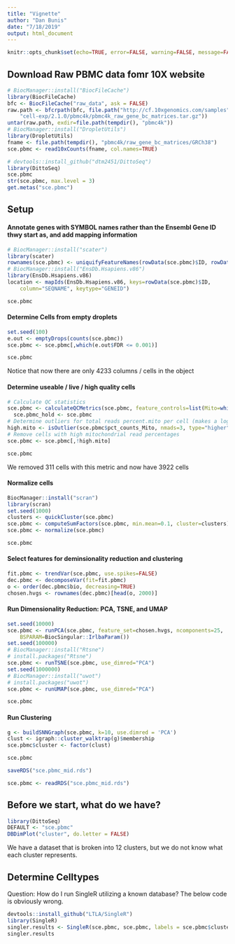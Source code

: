 ```yaml
---
title: "Vignette"
author: "Dan Bunis"
date: "7/18/2019"
output: html_document
---
```


```r
knitr::opts_chunk$set(echo=TRUE, error=FALSE, warning=FALSE, message=FALSE)
```

## Download Raw PBMC data fomr 10X website

```r
# BiocManager::install("BiocFileCache")
library(BiocFileCache)
bfc <- BiocFileCache("raw_data", ask = FALSE)
raw.path <- bfcrpath(bfc, file.path("http://cf.10xgenomics.com/samples",
    "cell-exp/2.1.0/pbmc4k/pbmc4k_raw_gene_bc_matrices.tar.gz"))
untar(raw.path, exdir=file.path(tempdir(), "pbmc4k"))
# BiocManager::install("DropletUtils")
library(DropletUtils)
fname <- file.path(tempdir(), "pbmc4k/raw_gene_bc_matrices/GRCh38")
sce.pbmc <- read10xCounts(fname, col.names=TRUE)
```

```r
# devtools::install_github("dtm2451/DittoSeq")
library(DittoSeq)
sce.pbmc
str(sce.pbmc, max.level = 3)
get.metas("sce.pbmc")
```

## Setup

#### Annotate genes with SYMBOL names rather than the Ensembl Gene ID thwy start as, and add mapping information

```r
# BiocManager::install("scater")
library(scater)
rownames(sce.pbmc) <- uniquifyFeatureNames(rowData(sce.pbmc)$ID, rowData(sce.pbmc)$Symbol)
# BiocManager::install("EnsDb.Hsapiens.v86")
library(EnsDb.Hsapiens.v86)
location <- mapIds(EnsDb.Hsapiens.v86, keys=rowData(sce.pbmc)$ID, 
    column="SEQNAME", keytype="GENEID")
```

```r
sce.pbmc
```

#### Determine Cells from empty droplets

```r
set.seed(100)
e.out <- emptyDrops(counts(sce.pbmc))
sce.pbmc <- sce.pbmc[,which(e.out$FDR <= 0.001)]
```

```r
sce.pbmc
```

Notice that now there are only 4233 columns / cells in the object

#### Determine useable / live / high quality cells

```r
# Calculate QC statistics
sce.pbmc <- calculateQCMetrics(sce.pbmc, feature_controls=list(Mito=which(location=="MT")))
  sce.pbmc_hold <- sce.pbmc
# Determine outliers for total reads percent.mito per cell (makes a logical the length of our #cells)
high.mito <- isOutlier(sce.pbmc$pct_counts_Mito, nmads=3, type="higher")
# Remove cells with high mitochondrial read percentages
sce.pbmc <- sce.pbmc[,!high.mito]
```

```r
sce.pbmc
```

We removed 311 cells with this metric and now have 3922 cells

#### Normalize cells

```r
BiocManager::install("scran")
library(scran)
set.seed(1000)
clusters <- quickCluster(sce.pbmc)
sce.pbmc <- computeSumFactors(sce.pbmc, min.mean=0.1, cluster=clusters)
sce.pbmc <- normalize(sce.pbmc)
```

```r
sce.pbmc
```

#### Select features for deminsionality reduction and clustering

```r
fit.pbmc <- trendVar(sce.pbmc, use.spikes=FALSE)
dec.pbmc <- decomposeVar(fit=fit.pbmc)
o <- order(dec.pbmc$bio, decreasing=TRUE)
chosen.hvgs <- rownames(dec.pbmc)[head(o, 2000)]
```

#### Run Dimensionality Reduction: PCA, TSNE, and UMAP

```r
set.seed(10000)
sce.pbmc <- runPCA(sce.pbmc, feature_set=chosen.hvgs, ncomponents=25,
    BSPARAM=BiocSingular::IrlbaParam())
set.seed(100000)
# BiocManager::install("Rtsne")
# install.packages("Rtsne")
sce.pbmc <- runTSNE(sce.pbmc, use_dimred="PCA")
set.seed(1000000)
# BiocManager::install("uwot")
# install.packages("uwot")
sce.pbmc <- runUMAP(sce.pbmc, use_dimred="PCA")
```

```r
sce.pbmc
```

#### Run Clustering

```r
g <- buildSNNGraph(sce.pbmc, k=10, use.dimred = 'PCA')
clust <- igraph::cluster_walktrap(g)$membership
sce.pbmc$cluster <- factor(clust)
```

```r
sce.pbmc
```

```r
saveRDS("sce.pbmc_mid.rds")
```

```r
sce.pbmc <- readRDS("sce.pbmc_mid.rds")
```

## Before we start, what do we have?

```r
library(DittoSeq)
DEFAULT <- "sce.pbmc"
DBDimPlot("cluster", do.letter = FALSE)
```

We have a dataset that is broken into 12 clusters, but we do not know what each cluster represents.

## Determine Celltypes

Question: How do I run SingleR utilizing a known database?
The below code is obviously wrong.

```r
devtools::install_github("LTLA/SingleR")
library(SingleR)
singler.results <- SingleR(sce.pbmc, sce.pbmc, labels = sce.pbmc$cluster, method = "single")
singler.results
```

